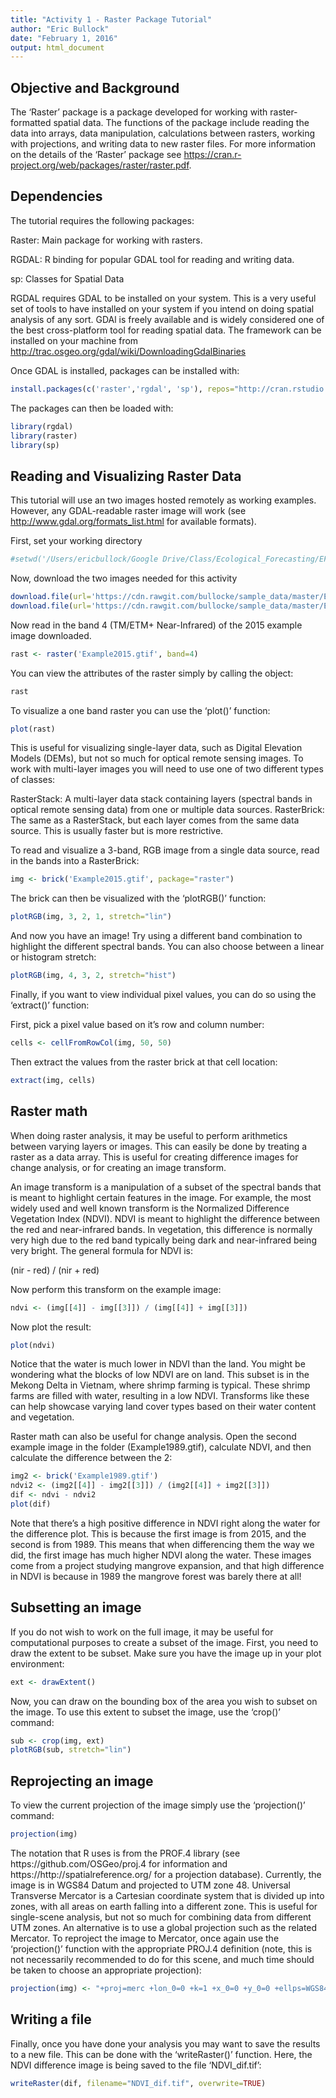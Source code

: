 ```yaml
---
title: "Activity 1 - Raster Package Tutorial"
author: "Eric Bullock"
date: "February 1, 2016"
output: html_document
---
```


## Objective and Background

The 'Raster' package is a package developed for working with raster-formatted spatial data. The functions of the package include reading the data into arrays, data manipulation, calculations between rasters, working with projections, and writing data to new raster files. For more information on the details of the 'Raster' package see <https://cran.r-project.org/web/packages/raster/raster.pdf>.

## Dependencies

The tutorial requires the following packages:

Raster: Main package for working with rasters.

RGDAL: R binding for popular GDAL tool for reading and writing data.

sp: Classes for Spatial Data

RGDAL requires GDAL to be installed on your system. This is a very useful set of tools to have installed on your system if you intend on doing spatial analysis of any sort. GDAl is freely available and is widely considered one of the best cross-platform tool for reading spatial data. The framework can be installed on your machine from <http://trac.osgeo.org/gdal/wiki/DownloadingGdalBinaries>

Once GDAL is installed, packages can be installed with:

```r
install.packages(c('raster','rgdal', 'sp'), repos="http://cran.rstudio.com/")
```

The packages can then be loaded with:

```r
library(rgdal)
library(raster)
library(sp)
```


## Reading and Visualizing Raster Data

This tutorial will use an two images hosted remotely as working examples. However, any GDAL-readable raster image will work (see <http://www.gdal.org/formats_list.html> for available formats). 

First, set your working directory

```r
#setwd('/Users/ericbullock/Google Drive/Class/Ecological_Forecasting/EF_Activities')
```

Now, download the two images needed for this activity

```r

download.file(url='https://cdn.rawgit.com/bullocke/sample_data/master/Example1989.gtif', destfile = 'Example1989.gtif', method="curl", mode="wb")
download.file(url='https://cdn.rawgit.com/bullocke/sample_data/master/Example2015.gtif', destfile = 'Example2015.gtif', method="curl", mode="wb")
```

Now read in the band 4 (TM/ETM+ Near-Infrared) of the 2015 example image downloaded. 

```r
rast <- raster('Example2015.gtif', band=4)
```

You can view the attributes of the raster simply by calling the object:

```r
rast
```

To visualize a one band raster you can use the 'plot()' function:

```r
plot(rast)
```

This is useful for visualizing single-layer data, such as Digital Elevation Models (DEMs), but not so much for optical remote sensing images. To work with multi-layer images you will need to use one of two different types of classes: 

RasterStack: A multi-layer data stack containing layers (spectral bands in optical remote sensing data) from one or multiple data sources. 
RasterBrick: The same as a RasterStack, but each layer comes from the same data source. This is usually faster but is more restrictive. 

To read and visualize a 3-band, RGB image from a single data source, read in the bands into a RasterBrick: 

```r
img <- brick('Example2015.gtif', package="raster")
```

The brick can then be visualized with the 'plotRGB()' function:

```r
plotRGB(img, 3, 2, 1, stretch="lin")
```

And now you have an image! Try using a different band combination to highlight the different spectral bands. You can also choose between a linear or histogram stretch:

```r
plotRGB(img, 4, 3, 2, stretch="hist")
```

Finally, if you want to view individual pixel values, you can do so using the 'extract()' function:

First, pick a pixel value based on it's row and column number:

```r
cells <- cellFromRowCol(img, 50, 50)
```

Then extract the values from the raster brick at that cell location:

```r
extract(img, cells)
```

## Raster math

When doing raster analysis, it may be useful to perform arithmetics between varying layers or images. This can easily be done by treating a raster as a data array. This is useful for creating difference images for change analysis, or for creating an image transform. 

An image transform is a manipulation of a subset of the spectral bands that is meant to highlight certain features in the image. For example, the most widely used and well known transform is the Normalized Difference Vegetation Index (NDVI). NDVI is meant to highlight the difference between the red and near-infrared bands. In vegetation, this difference is normally very high due to the red band typically being dark and near-infrared being very bright. The general formula for NDVI is:

(nir - red) / (nir + red)

Now perform this transform on the example image:

```r
ndvi <- (img[[4]] - img[[3]]) / (img[[4]] + img[[3]])
```

Now plot the result:

```r
plot(ndvi)
```

Notice that the water is much lower in NDVI than the land. You might be wondering what the blocks of low NDVI are on land. This subset is in the Mekong Delta in Vietnam, where shrimp farming is typical. These shrimp farms are filled with water, resulting in a low NDVI. Transforms like these can help showcase varying land cover types based on their water content and vegetation. 

Raster math can also be useful for change analysis. Open the second example image in the folder (Example1989.gtif), calculate NDVI, and then calculate the difference between the 2: 

```r
img2 <- brick('Example1989.gtif')
ndvi2 <- (img2[[4]] - img2[[3]]) / (img2[[4]] + img2[[3]])
dif <- ndvi - ndvi2
plot(dif)
```

Note that there's a high positive difference in NDVI right along the water for the difference plot. This is because the first image is from 2015, and the second is from 1989. This means that when differencing them the way we did, the first image has much higher NDVI along the water. These images come from a project studying mangrove expansion, and that high difference in NDVI is because in 1989 the mangrove forest was barely there at all!

## Subsetting an image

If you do not wish to work on the full image, it may be useful for computational purposes to create a subset of the image. First, you need to draw the extent to be subset. Make sure you have the image up in your plot environment:

```r
ext <- drawExtent()
```

Now, you can draw on the bounding box of the area you wish to subset on the image. To use this extent to subset the image, use the 'crop()' command:

```r
sub <- crop(img, ext)
plotRGB(sub, stretch="lin")
```


## Reprojecting an image

To view the current projection of the image simply use the 'projection()' command:

```r
projection(img)
```

The notation that R uses is from the PROF.4 library (see https://github.com/OSGeo/proj.4 for information and https://http://spatialreference.org/ for a projection database). Currently, the image is in WGS84 Datum and projected to UTM zone 48. Universal Transverse Mercator is a Cartesian coordinate system that is divided up into zones, with all areas on earth falling into a different zone. This is useful for single-scene analysis, but not so much for combining data from different UTM zones. An alternative is to use a global projection such as the related Mercator. To reproject the image to Mercator, once again use the 'projection()' function with the appropriate PROJ.4 definition (note, this is not necessarily recommended to do for this scene, and much time should be taken to choose an appropriate projection):

```r
projection(img) <- "+proj=merc +lon_0=0 +k=1 +x_0=0 +y_0=0 +ellps=WGS84 +datum=WGS84 +units=m +no_defs"
```

## Writing a file

Finally, once you have done your analysis you may want to save the results to a new file. This can be done with the 'writeRaster()' function. Here, the NDVI difference image is being saved to the file 'NDVI_dif.tif':

```r
writeRaster(dif, filename="NDVI_dif.tif", overwrite=TRUE)
```
